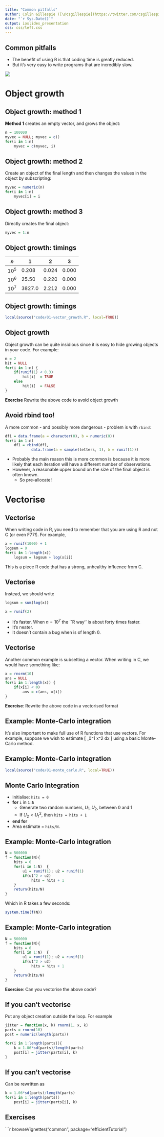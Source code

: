 ```yaml
---
title: "Common pitfalls"
author: Colin Gillespie ([\@csgillespie](https://twitter.com/csgillespie))
date: "`r Sys.Date()`"
output: ioslides_presentation
css: css/left.css
---
```

<!--
%\VignetteEngine{knitr::rmarkdown}
%\VignetteIndexEntry{Slides: Common pitfalls}
-->

## Common pitfalls

  * The benefit of using R is that coding time is greatly
reduced.
  * But it's very easy to write programs that are
incredibly slow.

![](graphics/pit.gif)

# Object growth
## Object growth: method 1

__Method 1__ creates an empty vector, and grows the object:

```r
n = 100000
myvec = NULL; myvec = c()
for(i in 1:n)
    myvec = c(myvec, i)
```

## Object growth: method 2

Create an object of the final length and then changes the
values in the object by subscripting:

```r
myvec = numeric(n)
for(i in 1:n)
    myvec[i] = i
```

## Object growth: method 3

Directly creates the final object:
```r
myvec = 1:n
```


## Object growth: timings

$n$ | 1 | 2 | 3 
----|---|---|----
$10^5$ | 0.208  |   0.024    | 0.000 
$10^6$ | 25.50  |   0.220    | 0.000 
$10^7$ | 3827.0 |   2.212    | 0.000


## Object growth: timings

```r
local(source("code/01-vector_growth.R", local=TRUE))
```

## Object growth

Object growth can be quite insidious since it is easy to hide growing objects in your
code. For example:
```r
n = 2
hit = NULL
for(i in 1:n) {
    if(runif(1) < 0.3) 
        hit[i]  = TRUE
    else
        hit[i]  = FALSE
}
```
__Exercise__ Rewrite the above code to avoid object growth




## Avoid rbind too!

A more common - and possibly more dangerous - problem is with `rbind`:
```r
df1 = data.frame(a = character(0), b = numeric(0))
for(i in 1:n)
    df1 = rbind(df1, 
            data.frame(a = sample(letters, 1), b = runif(1)))
```

  * Probably the main reason this is more common is because it is more likely that each
iteration will have a different number of observations.
  * However, a reasonable upper bound on the size of the final object is often known.
    * So pre-allocate!



# Vectorise
## Vectorise

When writing code in R, you need to remember that you are using R and not C (or even F77!). For example,

```r
x = runif(1000) + 1
logsum = 0
for(i in 1:length(x))
    logsum = logsum + log(x[i])
```
This is a piece R code that has a strong, unhealthy influence from C.

## Vectorise
 
Instead, we should write
```r
logsum = sum(log(x))
```

```r
x = runif(2)
```

  * It's faster. When $n = 10^7$ the ``R way'' is about forty times faster.
  * It's neater.
  * It doesn't contain a bug when \cc{x} is of length $0$.


## Vectorise

Another common example is subsetting a vector. When writing in C, we would have something like:
```r
x = rnorm(10)
ans = NULL
for(i in 1:length(x)) {
    if(x[i] < 0) 
        ans = c(ans, x[i])
}
```

__Exercise__: Rewrite the above code in a vectorised format

<!-- ## Vectorised! -->

<!-- ```{r} -->
<!-- ans = x[x < 0] -->
<!-- ``` -->




## Example: Monte-Carlo integration

It's also important to make full use of R functions that use vectors. For
example, suppose we wish to estimate
\[
\int_0^1 x^2 dx
\]
using a basic Monte-Carlo method. 

## Example: Monte-Carlo integration

```r
local(source("code/01-monte_carlo.R", local=TRUE))
```



## Monte Carlo Integration

  * Initialise: `hits = 0`
  * __for__ `i` in `1:N`
    * Generate two random numbers, $U_1, U_2$,  between 0 and 1
    * If $U_2 < U_1^2$, then `hits = hits + 1`
  * __end for__
  * Area estimate = `hits/N`.



## Example: Monte-Carlo integration

```r
N = 500000
f = function(N){
    hits = 0
    for(i in 1:N)  {
        u1 = runif(1); u2 = runif(1)
        if(u1^2 > u2)
            hits = hits + 1
    }
    return(hits/N)
}
``` 

Which in R takes a few seconds:
```r
system.time(f(N))
```



## Example: Monte-Carlo integration

```r
N = 500000
f = function(N){
    hits = 0
    for(i in 1:N)  {
        u1 = runif(1); u2 = runif(1)
        if(u1^2 > u2)
            hits = hits + 1
    }
    return(hits/N)
}
``` 

__Exercise__: Can you vectorise the above code?

<!-- ## Monte-Carlo integration -->

<!-- ```{r echo=TRUE} -->
<!-- f1 = function(N){ -->
<!--     hits = sum(runif(N)^2 > runif(N)) -->
<!--     return(hits/N) -->
<!-- } -->
<!-- ``` -->
<!-- So using vectors we get a 100 times speed-up: -->
<!-- ```{r} -->
<!-- system.time(f1(N)) -->
<!-- ``` -->


## If you can't vectorise

Put any object creation outside the loop. For example

```r
jitter = function(x, k) rnorm(1, x, k)
parts = rnorm(10)
post = numeric(length(parts))
```

```r
for(i in 1:length(parts)){
    k = 1.06*sd(parts)/length(parts)
    post[i] = jitter(parts[i], k)
}
```

## If you can't vectorise

Can be rewritten as
```r
k = 1.06*sd(parts)/length(parts)
for(i in 1:length(parts))
    post[i] = jitter(parts[i], k)
```

## Exercises

```r
browseVignettes("common", package="efficientTutorial")


